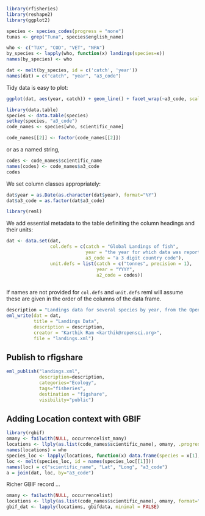 ```r
library(rfisheries)
library(reshape2)
library(ggplot2)
```

```r
species <- species_codes(progress = "none")
tunas <- grep("Tuna", species$english_name)
```

```r
who <- c("TUX", "COD", "VET", "NPA")
by_species <- lapply(who, function(x) landings(species=x))
names(by_species) <- who
```

```r
dat <- melt(by_species, id = c('catch', 'year'))
names(dat) = c("catch", "year", "a3_code")
```

Tidy data is easy to plot:

```r
ggplot(dat, aes(year, catch)) + geom_line() + facet_wrap(~a3_code, scales="free_y")
```




```r
library(data.table)
species <- data.table(species)
setkey(species, "a3_code")
code_names <- species[who, scientific_name]
```

```r
code_names[[2]] <- factor(code_names[[2]])
```


or as a named string,

```r
codes <- code_names$scientific_name
names(codes) <- code_names$a3_code
codes
```


We set column classes appropriately:

```r
dat$year = as.Date(as.character(dat$year), format="%Y")
dat$a3_code = as.factor(dat$a3_code)
```

```r
library(reml)
```

We add essential metadata to the table definiting the column headings and their units: 

```r
dat <- data.set(dat, 
                col.defs = c(catch = "Global Landings of fish",
                             year = "the year for which data was reported",
                             a3_code = "a 3 digit country code"),
                unit.defs = list(catch = c("tonnes", precision = 1),
                                 year = "YYYY",
                                 a2_code = codes))
                  
```

If names are not provided for `col.defs` and `unit.defs` reml will assume these are given in the order of the columns of the data frame. 


```r
description = "Landings data for several species by year, from the OpenFisheries database"
eml_write(dat = dat, 
          title = "Landings Data", 
          description = description, 
          creator = "Karthik Ram <karthik@ropensci.org>", 
          file = "landings.xml")
```


## Publish to rfigshare

```r
eml_publish("landings.xml", 
            description=description, 
            categories="Ecology", 
            tags="fisheries", 
            destination = "figshare",
            visibility="public")
```


## Adding Location context with GBIF

```r
library(rgbif)
omany <- failwith(NULL, occurrencelist_many)
locations <- llply(as.list(code_names$scientific_name), omany, .progress = "none")
names(locations) = who
species_loc <- lapply(locations, function(x) data.frame(species = x[1], Lat = x[3], Long = x[4]))
loc <- melt(species_loc, id = names(species_loc[[1]]))
names(loc) = c("scientific_name", "Lat", "Long", "a3_code")
a = join(dat, loc, by="a3_code")

```





Richer GBIF record ...

```r
omany <- failwith(NULL, occurrencelist)
locations <- llply(as.list(code_names$scientific_name), omany, format="darwin", .progress = "none")
gbif_dat <- lapply(locations, gbifdata, minimal = FALSE)
```




